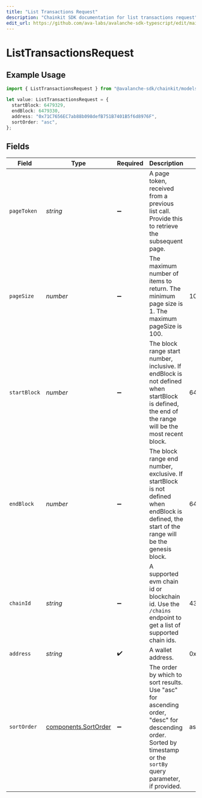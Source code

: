 ```yaml
---
title: "List Transactions Request"
description: "Chainkit SDK documentation for list transactions request"
edit_url: https://github.com/ava-labs/avalanche-sdk-typescript/edit/main/chainkit/docs/models/operations/listtransactionsrequest.md
---
```


# ListTransactionsRequest

## Example Usage

```typescript
import { ListTransactionsRequest } from "@avalanche-sdk/chainkit/models/operations";

let value: ListTransactionsRequest = {
  startBlock: 6479329,
  endBlock: 6479330,
  address: "0x71C7656EC7ab88b098defB751B7401B5f6d8976F",
  sortOrder: "asc",
};
```

## Fields

| Field                                                                                                                                                             | Type                                                                                                                                                              | Required                                                                                                                                                          | Description                                                                                                                                                       | Example                                                                                                                                                           |
| ----------------------------------------------------------------------------------------------------------------------------------------------------------------- | ----------------------------------------------------------------------------------------------------------------------------------------------------------------- | ----------------------------------------------------------------------------------------------------------------------------------------------------------------- | ----------------------------------------------------------------------------------------------------------------------------------------------------------------- | ----------------------------------------------------------------------------------------------------------------------------------------------------------------- |
| `pageToken`                                                                                                                                                       | *string*                                                                                                                                                          | :heavy_minus_sign:                                                                                                                                                | A page token, received from a previous list call. Provide this to retrieve the subsequent page.                                                                   |                                                                                                                                                                   |
| `pageSize`                                                                                                                                                        | *number*                                                                                                                                                          | :heavy_minus_sign:                                                                                                                                                | The maximum number of items to return. The minimum page size is 1. The maximum pageSize is 100.                                                                   | 10                                                                                                                                                                |
| `startBlock`                                                                                                                                                      | *number*                                                                                                                                                          | :heavy_minus_sign:                                                                                                                                                | The block range start number, inclusive. If endBlock is not defined when startBlock is defined, the end of the range will be the most recent block.               | 6479329                                                                                                                                                           |
| `endBlock`                                                                                                                                                        | *number*                                                                                                                                                          | :heavy_minus_sign:                                                                                                                                                | The block range end number, exclusive. If startBlock is not defined when endBlock is defined, the start of the range will be the genesis block.                   | 6479330                                                                                                                                                           |
| `chainId`                                                                                                                                                         | *string*                                                                                                                                                          | :heavy_minus_sign:                                                                                                                                                | A supported evm chain id or blockchain id. Use the `/chains` endpoint to get a list of supported chain ids.                                                       | 43114                                                                                                                                                             |
| `address`                                                                                                                                                         | *string*                                                                                                                                                          | :heavy_check_mark:                                                                                                                                                | A wallet address.                                                                                                                                                 | 0x71C7656EC7ab88b098defB751B7401B5f6d8976F                                                                                                                        |
| `sortOrder`                                                                                                                                                       | [components.SortOrder](https://github.com/ava-labs/avalanche-sdk-typescript/blob/main/chainkit/models/components/sortorder.md)                                                                                                      | :heavy_minus_sign:                                                                                                                                                | The order by which to sort results. Use "asc" for ascending order, "desc" for descending order. Sorted by timestamp or the `sortBy` query parameter, if provided. | asc                                                                                                                                                               |